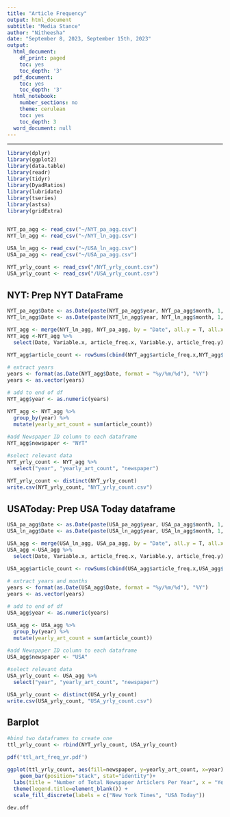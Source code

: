 ```yaml
---
title: "Article Frequency"
output: html_document
subtitle: "Media Stance"
author: "Nitheesha"
date: "September 8, 2023, September 15th, 2023"
output:
  html_document:
    df_print: paged
    toc: yes
    toc_depth: '3'
  pdf_document:
    toc: yes
    toc_depth: '3'
  html_notebook:
    number_sections: no
    theme: cerulean
    toc: yes
    toc_depth: 3
  word_document: null
---
```

<style type="text/css">

body{ /* Normal  */
      font-size: 14px;
  }
td {  /* Table  */
  font-size: 8px;
}

code.r{ /* Code block */
    font-size: 12px;
}
pre { /* Code block - determines code spacing between lines */
    font-size: 14px;
}
</style>

---

```r
library(dplyr)
library(ggplot2)
library(data.table)
library(readr)
library(tidyr)
library(DyadRatios)
library(lubridate)
library(tseries)
library(astsa)
library(gridExtra)


NYT_pa_agg <- read_csv("~/NYT_pa_agg.csv")
NYT_ln_agg <- read_csv("~/NYT_ln_agg.csv")

USA_ln_agg <- read_csv("~/USA_ln_agg.csv")
USA_pa_agg <- read_csv("~/USA_pa_agg.csv")

NYT_yrly_count <- read_csv("/NYT_yrly_count.csv")
USA_yrly_count <- read_csv("/USA_yrly_count.csv")

```

## NYT: Prep NYT DataFrame
```r
NYT_pa_agg$Date <- as.Date(paste(NYT_pa_agg$year, NYT_pa_agg$month, 1, sep = "/"))
NYT_ln_agg$Date <- as.Date(paste(NYT_ln_agg$year, NYT_ln_agg$month, 1, sep = "/"))

NYT_agg <- merge(NYT_ln_agg, NYT_pa_agg, by = "Date", all.y = T, all.x = T)
NYT_agg <-NYT_agg %>%
  select(Date, Variable.x, article_freq.x, Variable.y, article_freq.y)

NYT_agg$article_count <- rowSums(cbind(NYT_agg$article_freq.x,NYT_agg$article_freq.y),na.rm=TRUE)

# extract years
years <- format(as.Date(NYT_agg$Date, format = "%y/%m/%d"), "%Y")
years <- as.vector(years)

# add to end of df
NYT_agg$year <- as.numeric(years)

NYT_agg <- NYT_agg %>%
  group_by(year) %>%
  mutate(yearly_art_count = sum(article_count))

#add Newspaper ID column to each dataframe
NYT_agg$newspaper <- "NYT"

#select relevant data
NYT_yrly_count <- NYT_agg %>%
  select("year", "yearly_art_count", "newspaper")

NYT_yrly_count <- distinct(NYT_yrly_count)
write.csv(NYT_yrly_count, "NYT_yrly_count.csv")

```

## USAToday: Prep USA Today dataframe

```r

USA_pa_agg$Date <- as.Date(paste(USA_pa_agg$year, USA_pa_agg$month, 1, sep = "/"))
USA_ln_agg$Date <- as.Date(paste(USA_ln_agg$year, USA_ln_agg$month, 1, sep = "/"))

USA_agg <- merge(USA_ln_agg, USA_pa_agg, by = "Date", all.y = T, all.x = T)
USA_agg <-USA_agg %>%
  select(Date, Variable.x, article_freq.x, Variable.y, article_freq.y)

USA_agg$article_count <- rowSums(cbind(USA_agg$article_freq.x,USA_agg$article_freq.y),na.rm=TRUE)

# extract years and months
years <- format(as.Date(USA_agg$Date, format = "%y/%m/%d"), "%Y")
years <- as.vector(years)

# add to end of df
USA_agg$year <- as.numeric(years)

USA_agg <- USA_agg %>%
  group_by(year) %>%
  mutate(yearly_art_count = sum(article_count))

#add Newspaper ID column to each dataframe
USA_agg$newspaper <- "USA"

#select relevant data
USA_yrly_count <- USA_agg %>%
  select("year", "yearly_art_count", "newspaper")

USA_yrly_count <- distinct(USA_yrly_count)
write.csv(USA_yrly_count, "USA_yrly_count.csv")

```

## Barplot
```r
#bind two dataframes to create one
ttl_yrly_count <- rbind(NYT_yrly_count, USA_yrly_count)
```

```r
pdf('ttl_art_freq_yr.pdf')

ggplot(ttl_yrly_count, aes(fill=newspaper, y=yearly_art_count, x=year)) + 
    geom_bar(position="stack", stat="identity")+
  labs(title = "Number of Total Newspaper Articlers Per Year", x = "Year", y = "Article Frequency") +
  theme(legend.title=element_blank()) +
  scale_fill_discrete(labels = c("New York Times", "USA Today"))

dev.off
```

